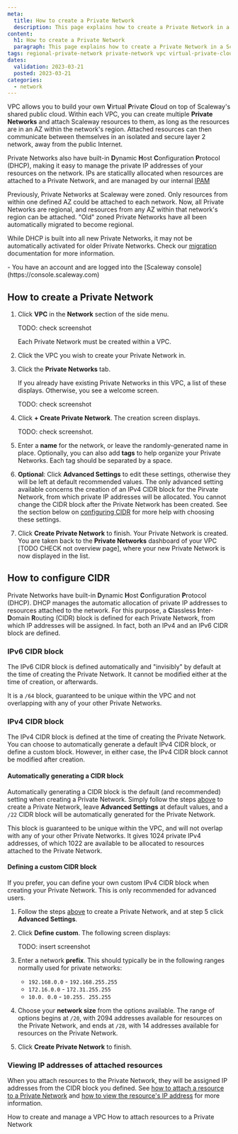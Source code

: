 ```yaml
---
meta:
  title: How to create a Private Network
  description: This page explains how to create a Private Network in a Scaleway VPC
content:
  h1: How to create a Private Network
  paragraph: This page explains how to create a Private Network in a Scaleway VPC
tags: regional-private-network private-network vpc virtual-private-cloud region
dates:
  validation: 2023-03-21
  posted: 2023-03-21
categories:
  - network
---
```


VPC allows you to build your own **V**irtual **P**rivate **C**loud on top of Scaleway's shared public cloud. Within each VPC, you can create multiple **Private Networks** and attach Scaleway resources to them, as long as the resources are in an AZ within the network's region. Attached resources can then communicate between themselves in an isolated and secure layer 2 network, away from the public Internet.

Private Networks also have built-in **D**ynamic **H**ost **C**onfiguration **P**rotocol (DHCP), making it easy to manage the private IP addresses of your resources on the network. IPs are staticallly allocated when resources are attached to a Private Network, and are managed by our internal [IPAM](/newtork/vpc/concepts/#ipam)

<Message type="note">
Previously, Private Networks at Scaleway were zoned. Only resources from within one defined AZ could be attached to each network. Now, all Private Networks are regional, and resources from any AZ within that network's region can be attached. "Old" zoned Private Networks have all been automatically migrated to become regional.

While DHCP is built into all new Private Networks, it may not be automatically activated for older Private Networks. Check our [migration](/network/vpc/reference-content/vpc-migration/) documentation for more information.
</Message>

<Macro id="iam-requirements" />
 
<Message type="requirement">
  - You have an account and are logged into the [Scaleway console](https://console.scaleway.com)
</Message>

## How to create a Private Network

1. Click **VPC** in the **Network** section of the side menu.

    <Lightbox src="scaleway-vpc.webp" alt="" />
    TODO: check screenshot

    Each Private Network must be created within a VPC. 

2. Click the VPC you wish to create your Private Network in.

3. Click the **Private Networks** tab.

    If you already have existing Private Networks in this VPC, a list of these displays. Otherwise, you see a welcome screen.

    <Lightbox src="scaleway-reg-pn.webp" alt="" />
    TODO: check screenshot

4. Click **+ Create Private Network**. The creation screen displays.

    <Lightbox src="scaleway-create-rpn.webp" alt=""/>
    TODO: check screenshot.

5. Enter a **name** for the network, or leave the randomly-generated name in place. Optionally, you can also add **tags** to help organize your Private Networks. Each tag should be separated by a space.

6. **Optional**: Click **Advanced Settings** to edit these settings, otherwise they will be left at default recommended values. The only advanced setting available concerns the creation of an IPv4 CIDR block for the Pirvate Network, from which private IP addresses will be allocated. You cannot change the CIDR block after the Private Network has been created. See the section below on [configuring CIDR](#how-to-configure-cidr) for more help with choosing these settings.

7. Click **Create Private Network** to finish. Your Private Network is created. You are taken back to the **Private Networks** dashboard of your VPC [TODO CHECK not overview page], where your new Private Network is now displayed in the list.

## How to configure CIDR

Private Networks have built-in **D**ynamic **H**ost **C**onfiguration **P**rotocol (DHCP). DHCP manages the automatic allocation of private IP addresses to resources attached to the network. For this purpose, a **C**lassless **I**nter-**D**omain **R**outing (CIDR) block is defined for each Private Network, from which IP addresses will be assigned. In fact, both an IPv4 and an IPv6 CIDR block are defined.

### IPv6 CIDR block

The IPv6 CIDR block is defined automatically and "invisibly" by default at the time of creating the Private Network. It cannot be modified either at the time of creation, or afterwards.

It is a `/64` block, guaranteed to be unique within the VPC and not overlapping with any of your other Private Networks.

### IPv4 CIDR block

The IPv4 CIDR block is defined at the time of creating the Private Network. You can choose to automatically generate a default IPv4 CIDR block, or define a custom block. However, in either case, the IPv4 CIDR block cannot be modified after creation.

#### Automatically generating a CIDR block

Automatically generating a CIDR block is the default (and recommended) setting when creating a Private Network. Simply follow the steps [above](#how-to-create-a-private-network) to create a Private Network, leave **Advanced Settings** at default values, and a `/22` CIDR block will be automatically generated for the Private Network. 

This block is guaranteed to be unique within the VPC, and will not overlap with any of your other Private Networks. It gives 1024 private IPv4 addresses, of which 1022 are available to be allocated to resources attached to the Private Network.

#### Defining a custom CIDR block

If you prefer, you can define your own custom IPv4 CIDR block when creating your Private Network. This is only recommended for advanced users.

1. Follow the steps [above](TODO) to create a Private Network, and at step 5 click **Advanced Settings**. 

2. Click **Define custom**. The following screen displays:

    TODO: insert screenshot

3. Enter a network **prefix**. This should typically be in the following ranges normally used for private networks:
    - `192.168.0.0` - `192.168.255.255`
    - `172.16.0.0` - `172.31.255.255`
    - `10.0. 0.0` - `10.255. 255.255`

4. Choose your **network size** from the options available. The range of options begins at `/20`, with 2094 addresses available for resources on the Private Network, and ends at `/28`, with 14 addresses available for resources on the Private Network.

5. Click **Create Private Network** to finish.

### Viewing IP addresses of attached resources

When you attach resources to the Private Network, they will be assigned IP addresses from the CIDR block you defined. See [how to attach a resource to a Private Network](/network/vpc/how-to/attach-resources-to-pn/#how-to-attach-a-resource-to-a-private-network) and [how to view the resource's IP address](/network/vpc/how-to/attach-resources-to-pn/#how-to-view-the-resource's-ip-address) for more information.


<Navigation title="See Also">
  <PreviousButton to="/network/vpc/how-to/create-vpc/">How to create and manage a VPC</PreviousButton>
  <NextButton to="/network/vpc/how-to/attach-resources-to-pn/">How to attach resources to a Private Network</NextButton>
</Navigation>
